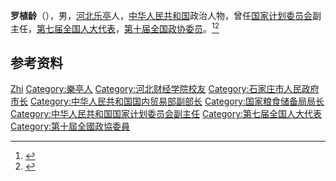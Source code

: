 '''罗植龄'''（{{bd|1942年|2月}}），男，[[河北|河北]][[乐亭|乐亭]]人，[[中华人民共和国|中华人民共和国]]政治人物，曾任[[中华人民共和国国家计划委员会|国家计划委员会]]副主任，[[第七届全国人大代表|第七届全国人大代表]]，[[第十届全国政协委员|第十届全国政协委员]]。<ref>{{Cite book|title=中华人民共和国职官志|author=何虎生, 李耀东, 向常福主编|publisher=中国社会出版社|year=2003|isbn=9787800883934|location=北京|pages=}}</ref><ref>{{cite book|title=中囯人名大辞典·现任党政军领导人物卷|author=廖盖隆等编|year=1990|publisher=上海辞书出版社|location=上海|page=}}</ref>

== 参考资料 ==
{{reflist}}

{{中国人物小作品}}
{{石家庄市市长}}

{{Authority control}}
{{DEFAULTSORT:Luo罗}}
[[Category:罗姓|Zhi]]
[[Category:樂亭人|Category:樂亭人]]
[[Category:河北财经学院校友|Category:河北财经学院校友]]
[[Category:石家庄市人民政府市长|Category:石家庄市人民政府市长]]
[[Category:中华人民共和国国内贸易部副部长|Category:中华人民共和国国内贸易部副部长]]
[[Category:国家粮食储备局局长|Category:国家粮食储备局局长]]
[[Category:中华人民共和国国家计划委员会副主任|Category:中华人民共和国国家计划委员会副主任]]
[[Category:第七届全国人大代表|Category:第七届全国人大代表]]
[[Category:第十屆全國政協委員|Category:第十屆全國政協委員]]